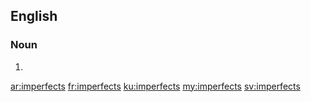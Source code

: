 ==English==

===Noun===
{{head|en|plural}}

# {{plural of|imperfect|lang=en}}

[[ar:imperfects]]
[[fr:imperfects]]
[[ku:imperfects]]
[[my:imperfects]]
[[sv:imperfects]]